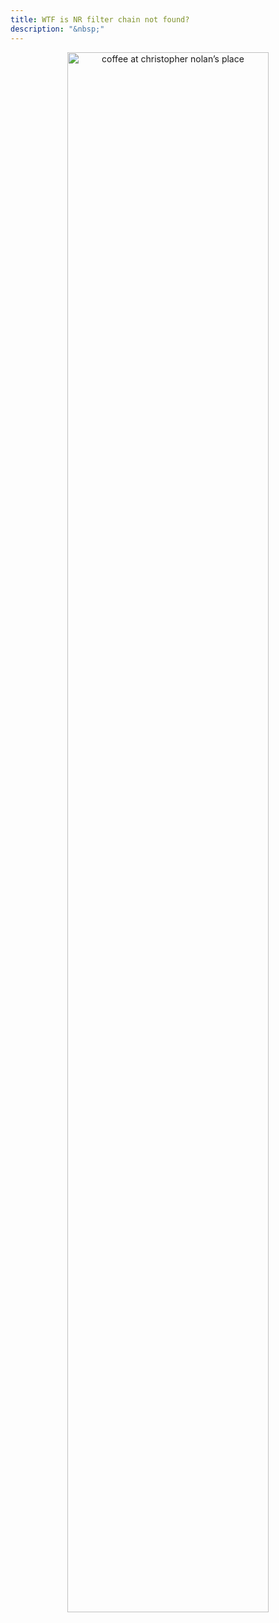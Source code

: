 ```yaml
---
title: WTF is NR filter chain not found?
description: "&nbsp;"
---
```


::: {style="text-align: center"}
[![coffee at christopher nolan's place](media/coffee-filter-chain.png "Multiple pourover coffee makers are being held above one another while a kettle pours water into the top and it trickles down through all of them. The numbers 404 are superimposed on the scene, and the whole thing is rotated sideways so the water appears to be pouring from left to right."){width=80%}](https://unsplash.com/photos/two-person-pouring-coffee-with-piled-cups-eksqjXTLpak)
:::

